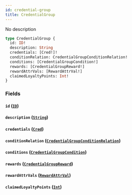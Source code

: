 ```yaml
---
id: credential-group
title: CredentialGroup
---
```



No description

```graphql
type CredentialGroup {
  id: ID!
  description: String
  credentials: [Cred!]!
  conditionRelation: CredentialGroupConditionRelation!
  conditions: [CredentialGroupCondition!]
  rewards: [CredentialGroupReward!]
  rewardAttrVals: [RewardAttrVal!]
  claimedLoyaltyPoints: Int!
}
```


### Fields

#### `id` ([`ID`](../../references/scalars/id))




#### `description` ([`String`](../../references/scalars/string))




#### `credentials` ([`Cred`](../../references/objects/cred))




#### `conditionRelation` ([`CredentialGroupConditionRelation`](../../references/enums/credential-group-condition-relation))




#### `conditions` ([`CredentialGroupCondition`](../../references/objects/credential-group-condition))




#### `rewards` ([`CredentialGroupReward`](../../references/objects/credential-group-reward))




#### `rewardAttrVals` ([`RewardAttrVal`](../../references/objects/reward-attr-val))




#### `claimedLoyaltyPoints` ([`Int`](../../references/scalars/int))






